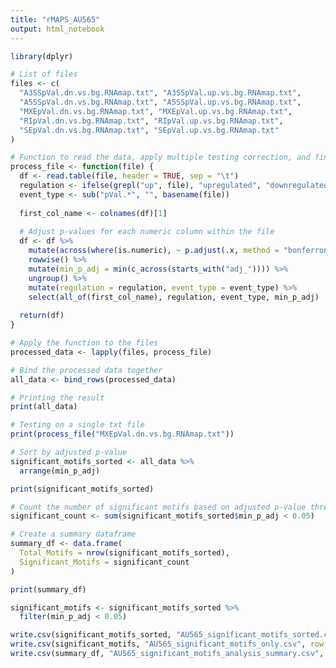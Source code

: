 ---
title: "rMAPS_AU565"
output: html_notebook
---



```{r}
library(dplyr)
```

```{r}
# List of files
files <- c(
  "A3SSpVal.dn.vs.bg.RNAmap.txt", "A3SSpVal.up.vs.bg.RNAmap.txt",
  "A5SSpVal.dn.vs.bg.RNAmap.txt", "A5SSpVal.up.vs.bg.RNAmap.txt",
  "MXEpVal.dn.vs.bg.RNAmap.txt", "MXEpVal.up.vs.bg.RNAmap.txt",
  "RIpVal.dn.vs.bg.RNAmap.txt", "RIpVal.up.vs.bg.RNAmap.txt",
  "SEpVal.dn.vs.bg.RNAmap.txt", "SEpVal.up.vs.bg.RNAmap.txt"
)

# Function to read the data, apply multiple testing correction, and find the minimum adjusted p-value
process_file <- function(file) {
  df <- read.table(file, header = TRUE, sep = "\t")
  regulation <- ifelse(grepl("up", file), "upregulated", "downregulated")
  event_type <- sub("pVal.*", "", basename(file))
  
  first_col_name <- colnames(df)[1]
  
  # Adjust p-values for each numeric column within the file
  df <- df %>%
    mutate(across(where(is.numeric), ~ p.adjust(.x, method = "bonferroni"), .names = "adj_{col}")) %>%
    rowwise() %>%
    mutate(min_p_adj = min(c_across(starts_with("adj_")))) %>%
    ungroup() %>%
    mutate(regulation = regulation, event_type = event_type) %>%
    select(all_of(first_col_name), regulation, event_type, min_p_adj)
  
  return(df)
}


```

```{r}
# Apply the function to the files
processed_data <- lapply(files, process_file)

```


```{r}
# Bind the processed data together
all_data <- bind_rows(processed_data)
```

```{r}
# Printing the result
print(all_data)
```




```{r}
# Testing on a single txt file
print(process_file("MXEpVal.dn.vs.bg.RNAmap.txt"))
```

```{r}
# Sort by adjusted p-value
significant_motifs_sorted <- all_data %>%
  arrange(min_p_adj)
```

```{r}
print(significant_motifs_sorted)
```

```{r}
# Count the number of significant motifs based on adjusted p-value threshold
significant_count <- sum(significant_motifs_sorted$min_p_adj < 0.05)

# Create a summary dataframe
summary_df <- data.frame(
  Total_Motifs = nrow(significant_motifs_sorted),
  Significant_Motifs = significant_count
)

print(summary_df)
```
```{r}
significant_motifs <- significant_motifs_sorted %>%
  filter(min_p_adj < 0.05)
```


```{r}
write.csv(significant_motifs_sorted, "AU565_significant_motifs_sorted.csv", row.names = FALSE)
write.csv(significant_motifs, "AU565_significant_motifs_only.csv", row.names = FALSE)
write.csv(summary_df, "AU565_significant_motifs_analysis_summary.csv", row.names = FALSE)
```

